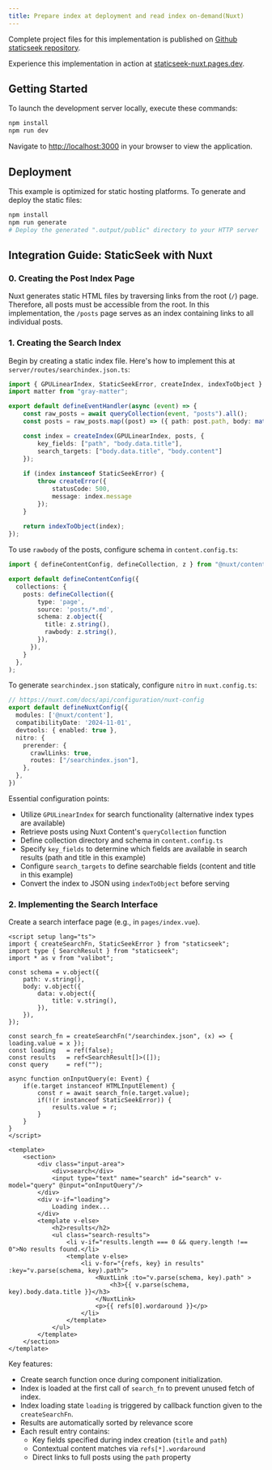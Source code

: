 ```yaml
---
title: Prepare index at deployment and read index on-demand(Nuxt)
---
```

Complete project files for this implementation is published on [Github staticseek repository](https://github.com/osawa-naotaka/staticseek/tree/main/example/nuxt/02.preindexed).

Experience this implementation in action at [staticseek-nuxt.pages.dev](https://staticseek-nuxt.pages.dev/).

## Getting Started

To launch the development server locally, execute these commands:

```bash
npm install
npm run dev
```

Navigate to [http://localhost:3000](http://localhost:3000) in your browser to view the application.

## Deployment

This example is optimized for static hosting platforms. To generate and deploy the static files:

```bash
npm install
npm run generate
# Deploy the generated ".output/public" directory to your HTTP server
```

## Integration Guide: StaticSeek with Nuxt

### 0. Creating the Post Index Page

Nuxt generates static HTML files by traversing links from the root (`/`) page. Therefore, all posts must be accessible from the root. In this implementation, the `/posts` page serves as an index containing links to all individual posts.

### 1. Creating the Search Index

Begin by creating a static index file. Here's how to implement this at `server/routes/searchindex.json.ts`:

```typescript
import { GPULinearIndex, StaticSeekError, createIndex, indexToObject } from "staticseek";
import matter from "gray-matter";

export default defineEventHandler(async (event) => {
    const raw_posts = await queryCollection(event, "posts").all();
    const posts = raw_posts.map((post) => ({ path: post.path, body: matter(post.rawbody.replaceAll("\\n", "\n")) }));

    const index = createIndex(GPULinearIndex, posts, { 
        key_fields: ["path", "body.data.title"], 
        search_targets: ["body.data.title", "body.content"] 
    });
    
    if (index instanceof StaticSeekError) {
        throw createError({
            statusCode: 500,
            message: index.message
        });
    }
    
    return indexToObject(index);
});
```

To use `rawbody` of the posts, configure schema in `content.config.ts`:

```typescript
import { defineContentConfig, defineCollection, z } from "@nuxt/content";

export default defineContentConfig({
  collections: {
    posts: defineCollection({
        type: 'page',
        source: 'posts/*.md',
        schema: z.object({
          title: z.string(),
          rawbody: z.string(),
        }),
      }),
    }
  },
);
```

To generate `searchindex.json` staticaly, configure `nitro` in `nuxt.config.ts`:

```typescript
// https://nuxt.com/docs/api/configuration/nuxt-config
export default defineNuxtConfig({
  modules: ['@nuxt/content'],
  compatibilityDate: '2024-11-01',
  devtools: { enabled: true },
  nitro: {
    prerender: {
      crawlLinks: true,
      routes: ["/searchindex.json"],
    },
  },
})
```

Essential configuration points:
- Utilize `GPULinearIndex` for search functionality (alternative index types are available)
- Retrieve posts using Nuxt Content's `queryCollection` function
- Define collection directory and schema in `content.config.ts`
- Specify `key_fields` to determine which fields are available in search results (path and title in this example)
- Configure `search_targets` to define searchable fields (content and title in this example)
- Convert the index to JSON using `indexToObject` before serving

### 2. Implementing the Search Interface

Create a search interface page (e.g., in `pages/index.vue`).

```vue
<script setup lang="ts">
import { createSearchFn, StaticSeekError } from "staticseek";
import type { SearchResult } from "staticseek";
import * as v from "valibot";

const schema = v.object({
    path: v.string(),
    body: v.object({
        data: v.object({
            title: v.string(),
        }),
    }),
});

const search_fn = createSearchFn("/searchindex.json", (x) => { loading.value = x });
const loading   = ref(false);
const results   = ref<SearchResult[]>([]);
const query     = ref("");

async function onInputQuery(e: Event) {
    if(e.target instanceof HTMLInputElement) {
        const r = await search_fn(e.target.value);
        if(!(r instanceof StaticSeekError)) {
            results.value = r;
        }
    }
}
</script>

<template>
    <section>
        <div class="input-area">
            <div>search</div>
            <input type="text" name="search" id="search" v-model="query" @input="onInputQuery"/>
        </div>
        <div v-if="loading">
            Loading index...
        </div>
        <template v-else>
            <h2>results</h2>
            <ul class="search-results">
                <li v-if="results.length === 0 && query.length !== 0">No results found.</li>
                <template v-else>
                    <li v-for="{refs, key} in results" :key="v.parse(schema, key).path">
                        <NuxtLink :to="v.parse(schema, key).path" >
                            <h3>{{ v.parse(schema, key).body.data.title }}</h3>
                        </NuxtLink>
                        <p>{{ refs[0].wordaround }}</p>
                    </li>
                </template>
            </ul>
        </template>
    </section>
</template>
```

Key features:
- Create search function once during component initialization.
- Index is loaded at the first call of `search_fn` to prevent unused fetch of index.
- Index loading state `loading` is triggered by callback function given to the `createSearchFn`.
- Results are automatically sorted by relevance score
- Each result entry contains:
  - Key fields specified during index creation (`title` and `path`)
  - Contextual content matches via `refs[*].wordaround`
  - Direct links to full posts using the `path` property